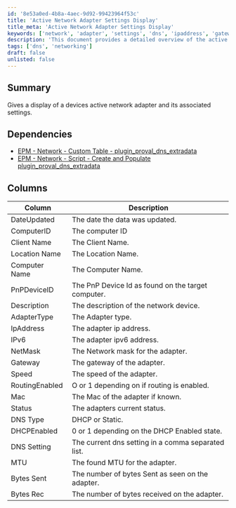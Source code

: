 ```yaml
---
id: '8e53a0ed-4b8a-4aec-9d92-99423964f53c'
title: 'Active Network Adapter Settings Display'
title_meta: 'Active Network Adapter Settings Display'
keywords: ['network', 'adapter', 'settings', 'dns', 'ipaddress', 'gateway', 'status']
description: 'This document provides a detailed overview of the active network adapter settings for devices, including information on IP addresses, gateways, and adapter types. It outlines the necessary dependencies and describes the columns used in the data display, offering insights into network configurations and statuses.'
tags: ['dns', 'networking']
draft: false
unlisted: false
---
```

## Summary

Gives a display of a devices active network adapter and its associated settings.

## Dependencies

- [EPM - Network - Custom Table - plugin_proval_dns_extradata](https://proval.itglue.com/DOC-5078775-11960296)
- [EPM - Network - Script - Create and Populate plugin_proval_dns_extradata](https://proval.itglue.com/DOC-5078775-12033156)

## Columns

| Column          | Description                                          |
|-----------------|------------------------------------------------------|
| DateUpdated     | The date the data was updated.                       |
| ComputerID      | The computer ID                                      |
| Client Name     | The Client Name.                                    |
| Location Name   | The Location Name.                                   |
| Computer Name   | The Computer Name.                                   |
| PnPDeviceID     | The PnP Device Id as found on the target computer.  |
| Description      | The description of the network device.               |
| AdapterType     | The Adapter type.                                   |
| IpAddress       | The adapter ip address.                             |
| IPv6            | The adapter ipv6 address.                           |
| NetMask         | The Network mask for the adapter.                   |
| Gateway         | The gateway of the adapter.                         |
| Speed           | The speed of the adapter.                           |
| RoutingEnabled  | O or 1 depending on if routing is enabled.         |
| Mac             | The Mac of the adapter if known.                    |
| Status          | The adapters current status.                         |
| DNS Type        | DHCP or Static.                                     |
| DHCPEnabled     | 0 or 1 depending on the DHCP Enabled state.        |
| DNS Setting     | The current dns setting in a comma separated list.  |
| MTU             | The found MTU for the adapter.                      |
| Bytes Sent      | The number of bytes Sent as seen on the adapter.    |
| Bytes Rec       | The number of bytes received on the adapter.        |













